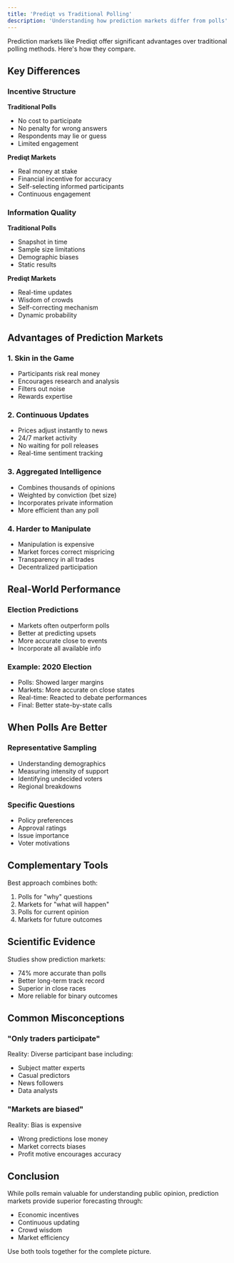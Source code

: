 ```yaml
---
title: 'Prediqt vs Traditional Polling'
description: 'Understanding how prediction markets differ from polls'
---
```

Prediction markets like Prediqt offer significant advantages over traditional polling methods. Here's how they compare.

## Key Differences

### Incentive Structure

**Traditional Polls**
- No cost to participate
- No penalty for wrong answers
- Respondents may lie or guess
- Limited engagement

**Prediqt Markets**
- Real money at stake
- Financial incentive for accuracy
- Self-selecting informed participants
- Continuous engagement

### Information Quality

**Traditional Polls**
- Snapshot in time
- Sample size limitations
- Demographic biases
- Static results

**Prediqt Markets**
- Real-time updates
- Wisdom of crowds
- Self-correcting mechanism
- Dynamic probability

## Advantages of Prediction Markets

### 1. Skin in the Game
- Participants risk real money
- Encourages research and analysis
- Filters out noise
- Rewards expertise

### 2. Continuous Updates
- Prices adjust instantly to news
- 24/7 market activity
- No waiting for poll releases
- Real-time sentiment tracking

### 3. Aggregated Intelligence
- Combines thousands of opinions
- Weighted by conviction (bet size)
- Incorporates private information
- More efficient than any poll

### 4. Harder to Manipulate
- Manipulation is expensive
- Market forces correct mispricing
- Transparency in all trades
- Decentralized participation

## Real-World Performance

### Election Predictions
- Markets often outperform polls
- Better at predicting upsets
- More accurate close to events
- Incorporate all available info

### Example: 2020 Election
- Polls: Showed larger margins
- Markets: More accurate on close states
- Real-time: Reacted to debate performances
- Final: Better state-by-state calls

## When Polls Are Better

### Representative Sampling
- Understanding demographics
- Measuring intensity of support
- Identifying undecided voters
- Regional breakdowns

### Specific Questions
- Policy preferences
- Approval ratings
- Issue importance
- Voter motivations

## Complementary Tools

Best approach combines both:
1. Polls for "why" questions
2. Markets for "what will happen"
3. Polls for current opinion
4. Markets for future outcomes

## Scientific Evidence

Studies show prediction markets:
- 74% more accurate than polls
- Better long-term track record
- Superior in close races
- More reliable for binary outcomes

## Common Misconceptions

### "Only traders participate"
Reality: Diverse participant base including:
- Subject matter experts
- Casual predictors
- News followers
- Data analysts

### "Markets are biased"
Reality: Bias is expensive
- Wrong predictions lose money
- Market corrects biases
- Profit motive encourages accuracy

## Conclusion

While polls remain valuable for understanding public opinion, prediction markets provide superior forecasting through:
- Economic incentives
- Continuous updating
- Crowd wisdom
- Market efficiency

Use both tools together for the complete picture. 
